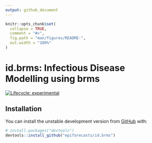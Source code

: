 ```yaml
---
output: github_document
---
```


<!-- README.md is generated from README.Rmd. Please edit that file -->

```r
knitr::opts_chunk$set(
  collapse = TRUE,
  comment = "#>",
  fig.path = "man/figures/README-",
  out.width = "100%"
)
```

# id.brms: Infectious Disease Modelling using brms

[![Lifecycle: experimental](https://img.shields.io/badge/lifecycle-experimental-orange.svg)](https://www.tidyverse.org/lifecycle/#experimental)

## Installation

You can install the unstable development version from [GitHub](https://github.com/) with:

``` r
# install.packages("devtools")
devtools::install_github("epiforecasts/id.brms")
```

